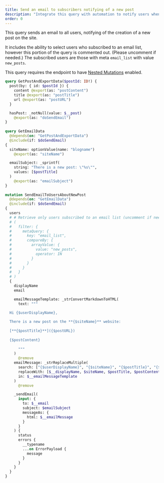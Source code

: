 ```yaml
---
title: Send an email to subscribers notifying of a new post
description: "Integrate this query with automation to notify users when there's a new post on the site"
order: 0
---
```


This query sends an email to all users, notifying of the creation of a new post on the site.

It includes the ability to select users who subscribed to an email list, however this portion of the query is commented out. (Please uncomment if needed.) The subscribed users are those with meta `email_list` with value `new_posts`.

<Banner type='important'>

This query requires the endpoint to have [Nested Mutations](/guides/schema/using-nested-mutations) enabled.

</Banner>

```graphql
query GetPostAndExportData($postId: ID!) {
  post(by: { id: $postId }) {
    content @export(as: "postContent")
    title @export(as: "postTitle")
    url @export(as: "postURL")
  }

  hasPost: _notNull(value: $__post)
    @export(as: "doSendEmail")
}
 
query GetEmailData
  @depends(on: "GetPostAndExportData")
  @include(if: $doSendEmail)
{ 
  siteName: optionValue(name: "blogname")
    @export(as: "siteName")

  emailSubject: _sprintf(
    string: "There is a new post: \"%s\"",
    values: [$postTitle]
  )
    @export(as: "emailSubject")
}
 
mutation SendEmailToUsersAboutNewPost
  @depends(on: "GetEmailData")
  @include(if: $doSendEmail)
{
  users
  # # Retrieve only users subscribed to an email list (uncomment if needed)
  # (
  #   filter: {
  #     metaQuery: {
  #       key: "email_list",
  #       compareBy: {
  #         arrayValue: {
  #           value: "new_posts",
  #           operator: IN
  #         }
  #       }
  #     }
  #   }
  # )
  {
    displayName
    email

    emailMessageTemplate: _strConvertMarkdownToHTML(
      text: """

  Hi {$userDisplayName},
  
  There is a new post on the **{$siteName}** website:
  
  [**{$postTitle}**]({$postURL})
  
  {$postContent}
  
      """
    )
      @remove
    emailMessage: _strReplaceMultiple(
      search: ["{$userDisplayName}", "{$siteName}", "{$postTitle}", "{$postContent}", "{$postURL}"],
      replaceWith: [$__displayName, $siteName, $postTitle, $postContent, $postURL],
      in: $__emailMessageTemplate
    )
      @remove

    _sendEmail(
      input: {
        to: $__email
        subject: $emailSubject
        messageAs: {
          html: $__emailMessage
        }
      }
    ) {
      status
      errors {
        __typename
        ...on ErrorPayload {
          message
        }
      }
    }
  }
}
```
